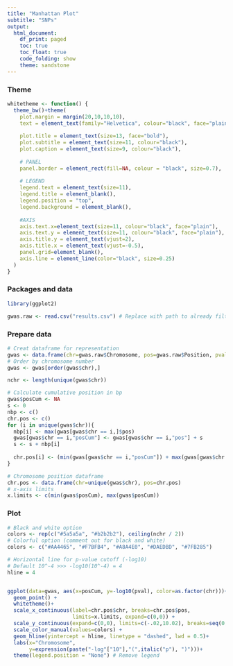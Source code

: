 ```yaml
---
title: "Manhattan Plot"
subtitle: "SNPs"
output:
  html_document:
    df_print: paged
    toc: true
    toc_float: true
    code_folding: show
    theme: sandstone
---
```





### Theme
```r
whitetheme <- function() {
  theme_bw()+theme(
    plot.margin = margin(20,10,10,10),
    text = element_text(family="Helvetica", colour="black", face="plain"),
    
    plot.title = element_text(size=13, face="bold"),
    plot.subtitle = element_text(size=11, colour="black"),
    plot.caption = element_text(size=9, colour="black"),
    
    # PANEL
    panel.border = element_rect(fill=NA, colour = "black", size=0.7),
    
    # LEGEND
    legend.text = element_text(size=11),
    legend.title = element_blank(),
    legend.position = "top",
    legend.background = element_blank(),
    
    #AXIS
    axis.text.x=element_text(size=11, colour="black", face="plain"),
    axis.text.y = element_text(size=11, colour="black", face="plain"),
    axis.title.y = element_text(vjust=2),
    axis.title.x = element_text(vjust=-0.5),
    panel.grid=element_blank(),
    axis.line = element_line(color="black", size=0.25)
  )
}


```


### Packages and data
```r
library(ggplot2)

gwas.raw <- read.csv("results.csv") # Replace with path to already filtered SNPs
```


### Prepare data
```r
# Creat dataframe for representation
gwas <- data.frame(chr=gwas.raw$Chromosome, pos=gwas.raw$Position, pval=gwas.raw$P.value)
# Order by chromosome number
gwas <- gwas[order(gwas$chr),]

nchr <- length(unique(gwas$chr))

# Calculate cumulative position in bp
gwas$posCum <- NA
s <- 0
nbp <- c()
chr.pos <- c()
for (i in unique(gwas$chr)){
  nbp[i] <- max(gwas[gwas$chr == i,]$pos)
  gwas[gwas$chr == i,"posCum"] <- gwas[gwas$chr == i,"pos"] + s
  s <- s + nbp[i]
  
  chr.pos[i] <- (min(gwas[gwas$chr == i,"posCum"]) + max(gwas[gwas$chr == i,"posCum"])) / 2
}

# Chromosome position dataframe
chr.pos <- data.frame(chr=unique(gwas$chr), pos=chr.pos)
# x-axis limits
x.limits <- c(min(gwas$posCum), max(gwas$posCum))
```


### Plot
```r
# Black and white option
colors <- rep(c("#5a5a5a", "#b2b2b2"), ceiling(nchr / 2))
# Colorful option (comment out for black and white)
colors <- c("#AA4465", "#F7BFB4", "#A8A4E0", "#DAEDBD", "#7FB285")

# Horizontal line for p-value cutoff (-log10)
# Default 10^-4 >>> -log10(10^-4) = 4
hline = 4


ggplot(data=gwas, aes(x=posCum, y=-log10(pval), color=as.factor(chr)))+
  geom_point() +
  whitetheme()+
  scale_x_continuous(label=chr.pos$chr, breaks=chr.pos$pos, 
                     limits=x.limits, expand=c(0,0)) +
  scale_y_continuous(expand=c(0,0), limits=c(-.02,10.02), breaks=seq(0,10,1)) + 
  scale_color_manual(values=colors) +
  geom_hline(yintercept = hline, linetype = "dashed", lwd = 0.5)+
  labs(x="Chromosome",
       y=expression(paste("-log"["10"],"(",italic("p"), ")")))+
  theme(legend.position = "None") # Remove legend
```
